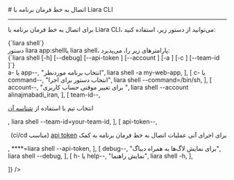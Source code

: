 

<Layout>
<Head>
<title>مستندات اتصال به خط فرمان برنامه با Liara CLI - لیارا</title>
<meta property="og:title" content="مستندات خدمات رایانش ابری لیارا" />
<meta property="og:description" content="مستندات مربوط به نحوه اتصال به خط فرمان برنامه در رابط کاربری خط فرمان لیارا"  />
</Head>
# اتصال به خط فرمان برنامه با Liara CLI
<hr className="mb-2" />

برای 
اتصال به خط فرمان برنامه با Liara CLI،
می‌توانید از دستور زیر، استفاده کنید: 

<div className="h-2" />
<div dir="ltr">
<Highlight className='bash'>
{`liara shell`}
</Highlight>
</div>
<div className="h-2" />
<Asciinema id="connect-to-liara-shell" />


<Section id="command-parameters" title="پارامترهای دستور" />
دستور <Important>liara app:shell</Important>یا <Important>liara shell</Important>، پارامترهای زیر را، می‌پذیرد:

<div className="h-2" />
<div dir="ltr">
<Highlight className='bash'>
{`liara shell [-h] [--debug] [--api-token <value>]  [--account <value>] [-a <value>] [-c <value>] [--team-id <value>]`}
</Highlight>
</div>

<Table headers={[
  "پارامتر",
  "توضیحات",
  "مثال",
]} data={[
  [
    <Important>a- یا app--</Important>,
    "انتخاب برنامه موردنظر",
    <Important>liara shell -a my-web-app</Important>,
  ],
  [
    <Important>c- یا command--</Important>,
    "انتخاب دستور برای اجرا",
    <Important>liara shell --command=/bin/sh</Important>,
  ],
  [
    <Important>account--</Important>,
    "برای تغییر موقتی حساب کاربری ",
    <Important>liara shell --account alinajmabadi_iran</Important>,
  ],
   [
    <Important>team-id--</Important>,
    <p>انتخاب تیم با استفاده از <a href="/references/api/about/#team-id" className="text-[#2196f3]">شناسه آن</a></p>,
    <Important>liara shell --team-id=your-team-id</Important>,
  ],
  [
    <Important>api-token--</Important>,
    <div dir="rtl">
    <p> برای اجرای آنی عملیات اتصال به خط فرمان برنامه به کمک <a href="/references/api/about" className="text-[#2196f3] ">api token</a> (مناسب ci/cd)</p>
    </div>,
    <Important>****=liara shell --api-token</Important>,
  ],
  [
    <Important>debug--</Important>,
    "برای نمایش لاگ‌ها به همراه دیباگ",
    <Important>liara shell --debug</Important>,
  ],
  [
    <Important>h- یا help--</Important>,
    "نمایش راهنما",
    <Important>liara shell -h</Important>,
  ],
  
]} />
<div className="h-3" />

</Layout>